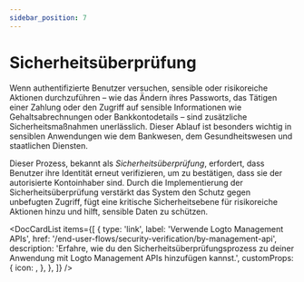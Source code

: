 ```yaml
---
sidebar_position: 7
---
```



# Sicherheitsüberprüfung

Wenn authentifizierte Benutzer versuchen, sensible oder risikoreiche Aktionen durchzuführen – wie das Ändern ihres Passworts, das Tätigen einer Zahlung oder den Zugriff auf sensible Informationen wie Gehaltsabrechnungen oder Bankkontodetails – sind zusätzliche Sicherheitsmaßnahmen unerlässlich. Dieser Ablauf ist besonders wichtig in sensiblen Anwendungen wie dem Bankwesen, dem Gesundheitswesen und staatlichen Diensten.

Dieser Prozess, bekannt als _Sicherheitsüberprüfung_, erfordert, dass Benutzer ihre Identität erneut verifizieren, um zu bestätigen, dass sie der autorisierte Kontoinhaber sind. Durch die Implementierung der Sicherheitsüberprüfung verstärkt das System den Schutz gegen unbefugten Zugriff, fügt eine kritische Sicherheitsebene für risikoreiche Aktionen hinzu und hilft, sensible Daten zu schützen.

<DocCardList
  items={[
    {
      type: 'link',
      label: 'Verwende Logto Management APIs',
      href: '/end-user-flows/security-verification/by-management-api',
      description:
        'Erfahre, wie du den Sicherheitsüberprüfungsprozess zu deiner Anwendung mit Logto Management APIs hinzufügen kannst.',
      customProps: {
        icon: <SecurityIcon />,
      },
    },
  ]}
/>

